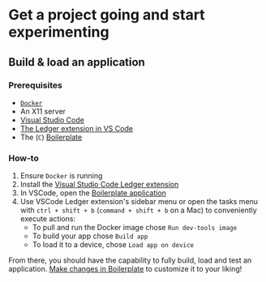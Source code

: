 # Get a project going and start experimenting

## Build & load an application

### Prerequisites

- [`Docker`](https://www.docker.com/)
- An X11 server
- [Visual Studio Code](https://code.visualstudio.com/)
- [The Ledger extension in VS Code](https://marketplace.visualstudio.com/items?itemName=LedgerHQ.ledger-dev-tools)
- The (`C`) [Boilerplate](https://github.com/LedgerHQ/app-boilerplate)


### How-to

1. Ensure `Docker` is running
2. Install the [Visual Studio Code Ledger extension](https://marketplace.visualstudio.com/items?itemName=LedgerHQ.ledger-dev-tools)
2. In VSCode, open the [Boilerplate application](https://github.com/LedgerHQ/app-boilerplate)
3. Use VSCode Ledger extension's sidebar menu or open the tasks menu with `ctrl + shift + b` (`command + shift + b` on a
   Mac) to conveniently execute actions:
     - To pull and run the Docker image chose `Run dev-tools image`
     - To build your app chose `Build app`
    -  To load it to a device, chose `Load app on device`

From there, you should have the capability to fully build, load and test an application. [Make changes in Boilerplate](./tutorials/c)
to customize it to your liking!